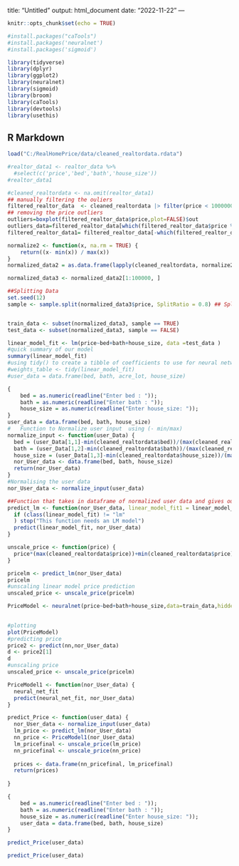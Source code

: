 title: "Untitled"
output: html_document
date: "2022-11-22"
---

```r
knitr::opts_chunk$set(echo = TRUE)
```

```r
#install.packages("caTools")
#install.packages('neuralnet')
#install.packages('sigmoid')
```


```r
library(tidyverse)
library(dplyr)
library(ggplot2)
library(neuralnet)
library(sigmoid)
library(broom)
library(caTools)
library(devtools)
library(usethis)
```

## R Markdown


```r
load("C:/RealHomePrice/data/cleaned_realtordata.rdata")
```

```r
#realtor_data1 <- realtor_data %>%
  #select(c('price','bed','bath','house_size'))
#realtor_data1
```

```r
#cleaned_realtordata <- na.omit(realtor_data1)
## manually filtering the ouliers
filtered_realtor_data  <- cleaned_realtordata |> filter(price < 1000000 && bed < 15 && bath < 9 && house_size < 10000 )
## removing the price outliers 
outliers=boxplot(filtered_realtor_data$price,plot=FALSE)$out
outliers_data=filtered_realtor_data[which(filtered_realtor_data$price %in% outliers),]
filtered_realtor_data1= filtered_realtor_data[-which(filtered_realtor_data$price %in% outliers),]

```

```r
normalize2 <- function(x, na.rm = TRUE) {
    return((x- min(x)) / max(x))
}
normalized_data2 = as.data.frame(lapply(cleaned_realtordata, normalize2))

normalized_data3 <- normalized_data2[1:100000, ]

##Splitting Data
set.seed(12)
sample <- sample.split(normalized_data3$price, SplitRatio = 0.8) ## Splitting train and test data, train data = 80% of data 


train_data <- subset(normalized_data3, sample == TRUE)
test_data <- subset(normalized_data3, sample == FALSE)
```




```r
linear_model_fit <- lm(price~bed+bath+house_size, data =test_data )
#quick summary of our model
summary(linear_model_fit)
#using tidy() to create a tibble of coefficients to use for neural network weights later
#weights_table <- tidy(linear_model_fit)
#user_data = data.frame(bed, bath, acre_lot, house_size)
```


```r
{
    bed = as.numeric(readline("Enter bed : "));
    bath = as.numeric(readline("Enter bath : "));
    house_size = as.numeric(readline("Enter house_size: "));
}
user_data = data.frame(bed, bath, house_size)
#   Function to Normalize user input  using (- min/max)
normalize_input <- function(user_Data) {
  bed = (user_Data[1,1]-min(cleaned_realtordata$bed))/(max(cleaned_realtordata$bed))
  bath = (user_Data[1,2]-min(cleaned_realtordata$bath))/(max(cleaned_realtordata$bath))
  house_size = (user_Data[1,3]-min(cleaned_realtordata$house_size))/(max(cleaned_realtordata$house_size))
  nor_User_data <- data.frame(bed, bath, house_size)
  return(nor_User_data)
}
#Normalising the user data 
nor_User_data <- normalize_input(user_data)
```


```r
##Function that takes in dataframe of normalized user data and gives out the output
predict_lm <- function(nor_User_data, linear_model_fit1 = linear_model_fit) {
  if (class(linear_model_fit) != "lm"
  ) stop("This function needs an LM model")
  predict(linear_model_fit, nor_User_data)
}
```

```r
unscale_price <- function(price) {
  price*(max(cleaned_realtordata$price))+min(cleaned_realtordata$price)
}
```

```r
pricelm <- predict_lm(nor_User_data)
pricelm
#unscaling linear model price prediction
unscaled_price <- unscale_price(pricelm)
```




```r

PriceModel <- neuralnet(price~bed+bath+house_size,data=train_data,hidden=2, threshold=0.01,act.fct=relu, rep=1, linear.output=TRUE)
            
```




```r
#plotting
plot(PriceModel)
#predicting price
price2 <- predict(nn,nor_User_data)
d <- price2[1]  
d
#unscaling price
unscaled_price <- unscale_price(pricelm)
```

```r
PriceModel1 <- function(nor_User_data) {
  neural_net_fit
  predict(neural_net_fit, nor_User_data)
}
```





```r
predict_Price <- function(user_data) {
  nor_User_data <- normalize_input(user_data)
  lm_price <- predict_lm(nor_User_data)
  nn_price <- PriceModel1(nor_User_data)
  lm_pricefinal <- unscale_price(lm_price)
  nn_pricefinal <- unscale_price(nn_price)
  
  prices <- data.frame(nn_pricefinal, lm_pricefinal)
  return(prices)
 
}
```

```r
{
    bed = as.numeric(readline("Enter bed : "));
    bath = as.numeric(readline("Enter bath : "));
    house_size = as.numeric(readline("Enter house_size: "));
    user_data = data.frame(bed, bath, house_size)
}

predict_Price(user_data)
```



```r

predict_Price(user_data)

```

